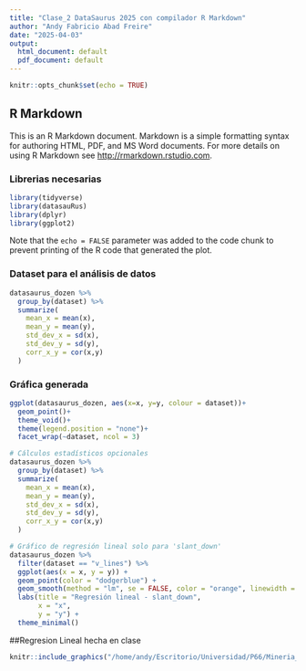 ```yaml
---
title: "Clase_2 DataSaurus 2025 con compilador R Markdown"
author: "Andy Fabricio Abad Freire"
date: "2025-04-03"
output:
  html_document: default
  pdf_document: default
---
```


```r
knitr::opts_chunk$set(echo = TRUE)
```

## R Markdown

This is an R Markdown document. Markdown is a simple formatting syntax for authoring HTML, PDF, and MS Word documents. For more details on using R Markdown see <http://rmarkdown.rstudio.com>.

### Librerias necesarias

```r
library(tidyverse)
library(datasauRus)
library(dplyr)
library(ggplot2)
```

Note that the `echo = FALSE` parameter was added to the code chunk to prevent printing of the R code that generated the plot.

### Dataset para el análisis de datos

```r
datasaurus_dozen %>%
  group_by(dataset) %>%
  summarize(
    mean_x = mean(x),
    mean_y = mean(y),
    std_dev_x = sd(x),
    std_dev_y = sd(y),
    corr_x_y = cor(x,y)
  )
```

### Gráfica generada

```r

ggplot(datasaurus_dozen, aes(x=x, y=y, colour = dataset))+
  geom_point()+
  theme_void()+
  theme(legend.position = "none")+
  facet_wrap(~dataset, ncol = 3)
```

```r

# Cálculos estadísticos opcionales
datasaurus_dozen %>%
  group_by(dataset) %>%
  summarize(
    mean_x = mean(x),
    mean_y = mean(y),
    std_dev_x = sd(x),
    std_dev_y = sd(y),
    corr_x_y = cor(x,y)
  )

# Gráfico de regresión lineal solo para 'slant_down'
datasaurus_dozen %>%
  filter(dataset == "v_lines") %>%
  ggplot(aes(x = x, y = y)) +
  geom_point(color = "dodgerblue") +
  geom_smooth(method = "lm", se = FALSE, color = "orange", linewidth = 1) +
  labs(title = "Regresión lineal - slant_down",
       x = "x",
       y = "y") +
  theme_minimal()
```

##Regresion Lineal hecha en clase
```r
knitr::include_graphics("/home/andy/Escritorio/Universidad/P66/Mineria_D/practica1/R/regresion.jpeg")
```
